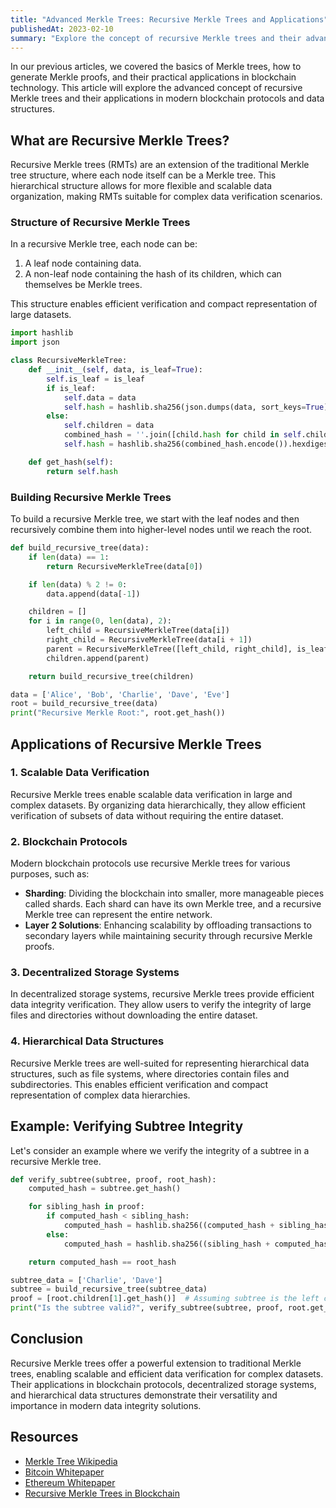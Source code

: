 ```yaml
---
title: "Advanced Merkle Trees: Recursive Merkle Trees and Applications"
publishedAt: 2023-02-10
summary: "Explore the concept of recursive Merkle trees and their advanced applications in modern blockchain protocols and data structures."
---
```


In our previous articles, we covered the basics of Merkle trees, how to generate Merkle proofs, and their practical applications in blockchain technology. This article will explore the advanced concept of recursive Merkle trees and their applications in modern blockchain protocols and data structures.

## What are Recursive Merkle Trees?

Recursive Merkle trees (RMTs) are an extension of the traditional Merkle tree structure, where each node itself can be a Merkle tree. This hierarchical structure allows for more flexible and scalable data organization, making RMTs suitable for complex data verification scenarios.

### Structure of Recursive Merkle Trees

In a recursive Merkle tree, each node can be:
1. A leaf node containing data.
2. A non-leaf node containing the hash of its children, which can themselves be Merkle trees.

This structure enables efficient verification and compact representation of large datasets.

```python
import hashlib
import json

class RecursiveMerkleTree:
    def __init__(self, data, is_leaf=True):
        self.is_leaf = is_leaf
        if is_leaf:
            self.data = data
            self.hash = hashlib.sha256(json.dumps(data, sort_keys=True).encode()).hexdigest()
        else:
            self.children = data
            combined_hash = ''.join([child.hash for child in self.children])
            self.hash = hashlib.sha256(combined_hash.encode()).hexdigest()

    def get_hash(self):
        return self.hash
```

### Building Recursive Merkle Trees

To build a recursive Merkle tree, we start with the leaf nodes and then recursively combine them into higher-level nodes until we reach the root.

```python
def build_recursive_tree(data):
    if len(data) == 1:
        return RecursiveMerkleTree(data[0])

    if len(data) % 2 != 0:
        data.append(data[-1])

    children = []
    for i in range(0, len(data), 2):
        left_child = RecursiveMerkleTree(data[i])
        right_child = RecursiveMerkleTree(data[i + 1])
        parent = RecursiveMerkleTree([left_child, right_child], is_leaf=False)
        children.append(parent)

    return build_recursive_tree(children)

data = ['Alice', 'Bob', 'Charlie', 'Dave', 'Eve']
root = build_recursive_tree(data)
print("Recursive Merkle Root:", root.get_hash())
```

## Applications of Recursive Merkle Trees

### 1. Scalable Data Verification

Recursive Merkle trees enable scalable data verification in large and complex datasets. By organizing data hierarchically, they allow efficient verification of subsets of data without requiring the entire dataset.

### 2. Blockchain Protocols

Modern blockchain protocols use recursive Merkle trees for various purposes, such as:
- **Sharding**: Dividing the blockchain into smaller, more manageable pieces called shards. Each shard can have its own Merkle tree, and a recursive Merkle tree can represent the entire network.
- **Layer 2 Solutions**: Enhancing scalability by offloading transactions to secondary layers while maintaining security through recursive Merkle proofs.

### 3. Decentralized Storage Systems

In decentralized storage systems, recursive Merkle trees provide efficient data integrity verification. They allow users to verify the integrity of large files and directories without downloading the entire dataset.

### 4. Hierarchical Data Structures

Recursive Merkle trees are well-suited for representing hierarchical data structures, such as file systems, where directories contain files and subdirectories. This enables efficient verification and compact representation of complex data hierarchies.

## Example: Verifying Subtree Integrity

Let's consider an example where we verify the integrity of a subtree in a recursive Merkle tree.

```python
def verify_subtree(subtree, proof, root_hash):
    computed_hash = subtree.get_hash()

    for sibling_hash in proof:
        if computed_hash < sibling_hash:
            computed_hash = hashlib.sha256((computed_hash + sibling_hash).encode()).hexdigest()
        else:
            computed_hash = hashlib.sha256((sibling_hash + computed_hash).encode()).hexdigest()

    return computed_hash == root_hash

subtree_data = ['Charlie', 'Dave']
subtree = build_recursive_tree(subtree_data)
proof = [root.children[1].get_hash()]  # Assuming subtree is the left child of the root
print("Is the subtree valid?", verify_subtree(subtree, proof, root.get_hash()))
```

## Conclusion

Recursive Merkle trees offer a powerful extension to traditional Merkle trees, enabling scalable and efficient data verification for complex datasets. Their applications in blockchain protocols, decentralized storage systems, and hierarchical data structures demonstrate their versatility and importance in modern data integrity solutions.

## Resources

- [Merkle Tree Wikipedia](https://en.wikipedia.org/wiki/Merkle_tree)
- [Bitcoin Whitepaper](https://bitcoin.org/bitcoin.pdf)
- [Ethereum Whitepaper](https://ethereum.org/en/whitepaper/)
- [Recursive Merkle Trees in Blockchain](https://arxiv.org/abs/2002.00098)


